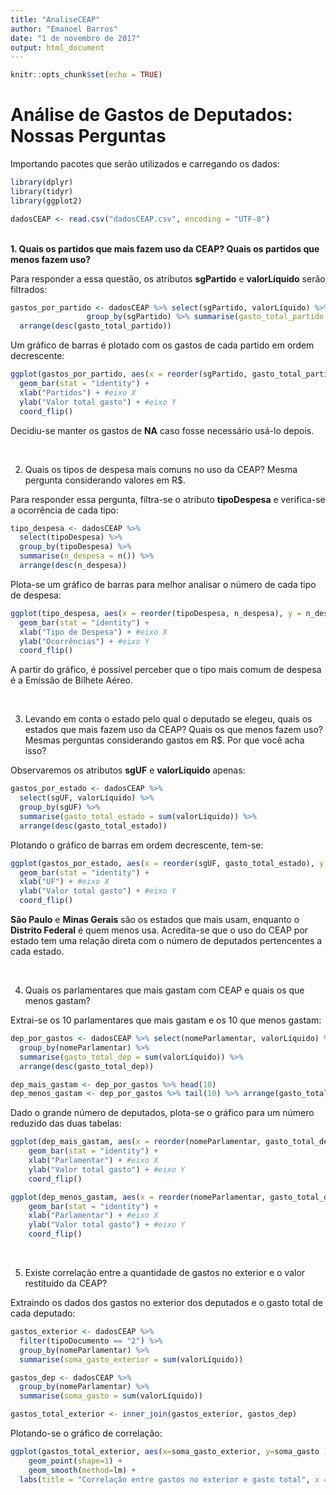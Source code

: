 ```yaml
---
title: "AnaliseCEAP"
author: "Emanoel Barros"
date: "1 de novembro de 2017"
output: html_document
---
```


```r
knitr::opts_chunk$set(echo = TRUE)
```

<h1>Análise de Gastos de Deputados: Nossas Perguntas</h1>

Importando pacotes que serão utilizados e carregando os dados:
```r
library(dplyr)
library(tidyr)
library(ggplot2)

dadosCEAP <- read.csv("dadosCEAP.csv", encoding = "UTF-8")
```

<br>
<b>1. Quais os partidos que mais fazem uso da CEAP? Quais os partidos que menos fazem uso?</b>

Para responder a essa questão, os atributos <b>sgPartido</b> e <b>valorLíquido</b> serão filtrados:

```r
gastos_por_partido <- dadosCEAP %>% select(sgPartido, valorLíquido) %>%
                 group_by(sgPartido) %>% summarise(gasto_total_partido = sum(valorLíquido)) %>%
  arrange(desc(gasto_total_partido))
```


Um gráfico de barras é plotado com os gastos de cada partido em ordem decrescente:
```r
ggplot(gastos_por_partido, aes(x = reorder(sgPartido, gasto_total_partido), y = gasto_total_partido), options(scipen = 5)) + 
  geom_bar(stat = "identity") + 
  xlab("Partidos") + #eixo X
  ylab("Valor total gasto") + #eixo Y
  coord_flip()
```

Decidiu-se manter os gastos de <b>NA</b> caso fosse necessário usá-lo depois.

<br>
<p>2. Quais os tipos de despesa mais comuns no uso da CEAP? Mesma pergunta considerando valores em R$.</p>

Para responder essa pergunta, filtra-se o atributo <b>tipoDespesa</b> e verifica-se a ocorrência de cada tipo:
```r
tipo_despesa <- dadosCEAP %>% 
  select(tipoDespesa) %>% 
  group_by(tipoDespesa) %>%
  summarise(n_despesa = n()) %>%
  arrange(desc(n_despesa))
```

Plota-se um gráfico de barras para melhor analisar o número de cada tipo de despesa:
```r
ggplot(tipo_despesa, aes(x = reorder(tipoDespesa, n_despesa), y = n_despesa), options(scipen = 5)) +
  geom_bar(stat = "identity") +
  xlab("Tipo de Despesa") + #eixo X
  ylab("Ocorrências") + #eixo Y
  coord_flip()
```

A partir do gráfico, é possível perceber que o tipo mais comum de despesa é a Emissão de Bilhete Aéreo.

<br>
<p>3. Levando em conta o estado pelo qual o deputado se elegeu, quais os estados que mais fazem uso da CEAP? Quais os que menos fazem uso? Mesmas perguntas considerando gastos em R$. Por que você acha isso?</p>

Observaremos os atributos <b>sgUF</b> e <b>valorLíquido</b> apenas:
```r
gastos_por_estado <- dadosCEAP %>% 
  select(sgUF, valorLíquido) %>% 
  group_by(sgUF) %>%
  summarise(gasto_total_estado = sum(valorLíquido)) %>%
  arrange(desc(gasto_total_estado))
```

Plotando o gráfico de barras em ordem decrescente, tem-se:
```r
ggplot(gastos_por_estado, aes(x = reorder(sgUF, gasto_total_estado), y = gasto_total_estado), options(scipen = 5)) +
  geom_bar(stat = "identity") +
  xlab("UF") + #eixo X
  ylab("Valor total gasto") + #eixo Y
  coord_flip()
```

<b>São Paulo</b> e <b>Minas Gerais</b> são os estados que mais usam, enquanto o <b>Distrito Federal</b> é quem menos usa. Acredita-se que o uso do CEAP por estado tem uma relação direta com o número de deputados pertencentes a cada estado.

<br>
<p>4. Quais os parlamentares que mais gastam com CEAP e quais os que menos gastam?</p>

Extrai-se os 10 parlamentares que mais gastam e os 10 que menos gastam:
```r
dep_por_gastos <- dadosCEAP %>% select(nomeParlamentar, valorLíquido) %>% 
  group_by(nomeParlamentar) %>% 
  summarise(gasto_total_dep = sum(valorLíquido)) %>%
  arrange(desc(gasto_total_dep))

dep_mais_gastam <- dep_por_gastos %>% head(10)
dep_menos_gastam <- dep_por_gastos %>% tail(10) %>% arrange(gasto_total_dep)
```


Dado o grande número de deputados, plota-se o gráfico para um número reduzido das duas tabelas:
```r
ggplot(dep_mais_gastam, aes(x = reorder(nomeParlamentar, gasto_total_dep), y = gasto_total_dep), options(scipen=5)) +
    geom_bar(stat = "identity") +
    xlab("Parlamentar") + #eixo X
    ylab("Valor total gasto") + #eixo Y
    coord_flip()
```

```r
ggplot(dep_menos_gastam, aes(x = reorder(nomeParlamentar, gasto_total_dep), y = gasto_total_dep), options(scipen=5)) +
    geom_bar(stat = "identity") +
    xlab("Parlamentar") + #eixo X
    ylab("Valor total gasto") + #eixo Y
    coord_flip()
```


<br>
<p>5. Existe correlação entre a quantidade de gastos no exterior e o valor restituído da CEAP?</p>

Extraindo os dados dos gastos no exterior dos deputados e o gasto total de cada deputado:
```r
gastos_exterior <- dadosCEAP %>%
  filter(tipoDocumento == "2") %>%
  group_by(nomeParlamentar) %>%
  summarise(soma_gasto_exterior = sum(valorLíquido))

gastos_dep <- dadosCEAP %>%
  group_by(nomeParlamentar) %>%
  summarise(soma_gasto = sum(valorLíquido))

gastos_total_exterior <- inner_join(gastos_exterior, gastos_dep)
```


Plotando-se o gráfico de correlação:
```r
ggplot(gastos_total_exterior, aes(x=soma_gasto_exterior, y=soma_gasto )) +
    geom_point(shape=1) +
    geom_smooth(method=lm) + 
  labs(title = "Correlação entre gastos no exterior e gasto total", x = "Gastos no exterior", y = "Gastos totais")
```

